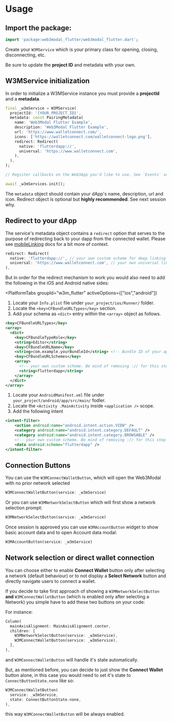 

# Usage

## Import the package:

```dart
import 'package:web3modal_flutter/web3modal_flutter.dart';
```

Create your `W3MService` which is your primary class for opening, closing, disconnecting, etc.

Be sure to update the **project ID** and metadata with your own.

<CloudBanner />

## W3MService initialization

In order to initialize a W3MService instance you must provide a **projectId** and a **metadata**.

```dart
final _w3mService = W3MService(
  projectId: '{YOUR_PROJECT_ID}',
  metadata: const PairingMetadata(
    name: 'Web3Modal Flutter Example',
    description: 'Web3Modal Flutter Example',
    url: 'https://www.walletconnect.com/',
    icons: ['https://walletconnect.com/walletconnect-logo.png'],
    redirect: Redirect(
      native: 'flutterdapp://',
      universal: 'https://www.walletconnect.com',
    ),
  ),
);

// Register callbacks on the Web3App you'd like to use. See `Events` section.

await _w3mServices.init();
```

The `metadata` object should contain your dApp's name, description, url and icon. Redirect object is optional but **highly recommended**. See next session why.

## Redirect to your dApp

The service's metadata object contains a `redirect` option that serves to the purpose of redirecting back to your dapp from the connected wallet. Please see [mobileLinking](../../web3wallet/mobileLinking?platform=flutter) docs for a bit more of context.

```dart
redirect: Redirect(
  native: 'flutterdapp://', // your own custom scheme for deep linking
  universal: 'https://www.walletconnect.com', // your own universal link for deep linking
),
```

But in order for the redirect mechanism to work you would also need to add the following in the iOS and Android native sides:

<PlatformTabs
	groupId="w3m_flutter"
	activeOptions={["ios","android"]}
>
<PlatformTabItem value="ios">

1. Locate your `Info.plist` file under `your_project/ios/Runner/` folder.
2. Locate the `<key>CFBundleURLTypes</key>` section.
3. Add your schema as `<dict>` entry within the `<array>` object as follows.

```xml
<key>CFBundleURLTypes</key>
<array>
  <dict>
    <key>CFBundleTypeRole</key>
    <string>Editor</string>
    <key>CFBundleURLName</key>
    <string>com.example.yourBundleId</string> <!-- Bundle ID of your app -->
    <key>CFBundleURLSchemes</key>
    <array>
      <!-- your own custom scheme. Be mind of removing :// for this step -->
      <string>flutterdapp</string>
    </array>
  </dict>
</array>
```

</PlatformTabItem>
<PlatformTabItem value="android">

1. Locate your `AndroidManifest.xml` file under `your_project/android/app/src/main/` fodler.
2. Locate the `<Activity .MainActivity` inside `<application />` scope.
3. Add the following intent

```xml
<intent-filter>
    <action android:name="android.intent.action.VIEW" />
    <category android:name="android.intent.category.DEFAULT" />
    <category android:name="android.intent.category.BROWSABLE" />
    <!-- your own custom scheme. Be mind of removing :// for this step -->
    <data android:scheme="flutterdapp" />
</intent-filter>
```

</PlatformTabItem>
</PlatformTabs>

## Connection Buttons

You can use the `W3MConnectWalletButton`, which will open the Web3Modal with no prior network selected

```dart
W3MConnectWalletButton(service: _w3mService)
```

Or you can use `W3MNetworkSelectButton` which will first show a network selection prompt:

```dart
W3MNetworkSelectButton(service: _w3mService)
```

Once session is approved you can use `W3MAccountButton` widget to show basic account data and to open Account data modal:

```dart
W3MAccountButton(service: _w3mService)
```

## Network selection or direct wallet connection

You can choose either to enable **Connect Wallet** button only after selecting a network (default behaviour) or to not display a **Select Network** button and directly navigate users to connect a wallet.

If you decide to take first approach of showing a `W3MNetworkSelectButton` **and** `W3MConnectWalletButton` (which is enabled only after selecting a Network) you simple have to add these two buttons on your code:

For instance:

```dart
Column(
  mainAxisAlignment: MainAxisAlignment.center,
  children: [
    W3MNetworkSelectButton(service: _w3mService),
    W3MConnectWalletButton(service: _w3mService),
  ],
),
```

and `W3MConnectWalletButton` will handle it's state automatically.

But, as mentioned before, you can decide to just show the **Connect Wallet** button alone, in this case you would need to set it's state to `ConnectButtonState.none` like so:

```dart
W3MConnectWalletButton(
  service: _w3mService,
  state: ConnectButtonState.none,
),
```

this way `W3MConnectWalletButton` will be always enabled.
